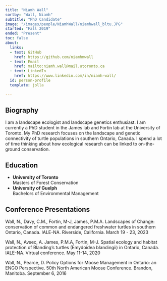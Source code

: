 ```yaml
---
title: "Niamh Wall"
sortby: "Wall, Niamh"
subtitle: "PhD Candidate"
image: "/images/people/NiamhWall/niamhwall_bltu.JPG" 
started: "Fall 2019"
ended: "Present"
toc: false
about:
  links:
  - text: GitHub
    href: https://github.com/niamhmwall
  - text: Email
    href: mailto:niamh.wall@mail.utoronto.ca
  - text: LinkedIn
    href: https://www.linkedin.com/in/niamh-wall/
  id: person-profile
  template: jolla    
    
---
```


::: {#person-profile}
:::
## Biography

I am a landscape ecologist and landscape genetics enthusiast. I am currently a PhD student in the James lab and Fortin lab at the University of Toronto. My PhD research focuses on the landscape and genetic connectivity of turtle populations in southern Ontario, Canada. I spend a lot of time thinking about how ecological research can be linked to on-the-ground conservation. 

## Education

-   **University of Toronto**<br /> Masters of Forest Conservation
-   **University of Guelph**<br /> Bachelors of Environmental Management

## Conference Presentations

Wall, N., Davy, C.M., Fortin, M-J, James, P.M.A. Landscapes of Change: conservation of common and endangered freshwater turtles in southern Ontario, Canada. IALE-NA. Riverside, California. March 19 - 23, 2023

Wall, N., Avsec, A. James, P.M.A, Fortin, M-J. Spatial ecology and habitat protection of Blanding's turtles (Emydoidea blandingii) in Ontario, Canada. IALE-NA. Virtual conference. May 11-14, 2020

Wall, N., Pearce, D. Policy Options for Moose Management in Ontario: an ENGO Perspective. 50th North American Moose Conference. Brandon, Manitoba. September 6, 2016

